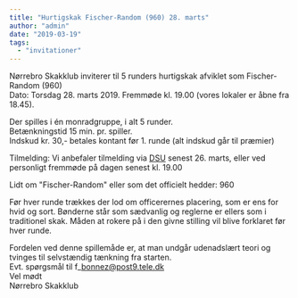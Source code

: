 ```yaml
---
title: "Hurtigskak Fischer-Random (960) 28. marts"
author: "admin"
date: "2019-03-19"
tags: 
  - "invitationer"
---
```


Nørrebro Skakklub inviterer til 5 runders hurtigskak afviklet som Fischer-Random (960)  
Dato: Torsdag 28. marts 2019. Fremmøde kl. 19.00 (vores lokaler er åbne fra 18.45).  

Der spilles i én monradgruppe, i alt 5 runder.  
Betænkningstid 15 min. pr. spiller.  
Indskud kr. 30,- betales kontant før 1. runde (alt indskud går til præmier)

Tilmelding: Vi anbefaler tilmelding via [DSU](https://turnering.skak.dk/TournamentActive/Details?tourId=25677) senest 26. marts, eller ved personligt fremmøde på dagen senest kl. 19.00

Lidt om "Fischer-Random" eller som det officielt hedder: 960

Før hver runde trækkes der lod om officerernes placering, som er ens for hvid og sort. Bønderne står som sædvanlig og reglerne er ellers som i traditionel skak. Måden at rokere på i den givne stilling vil blive forklaret før hver runde.

Fordelen ved denne spillemåde er, at man undgår udenadslært teori og tvinges til selvstændig tænkning fra starten.  
Evt. spørgsmål til f\_bonnez@post9.tele.dk  
Vel mødt  
Nørrebro Skakklub
